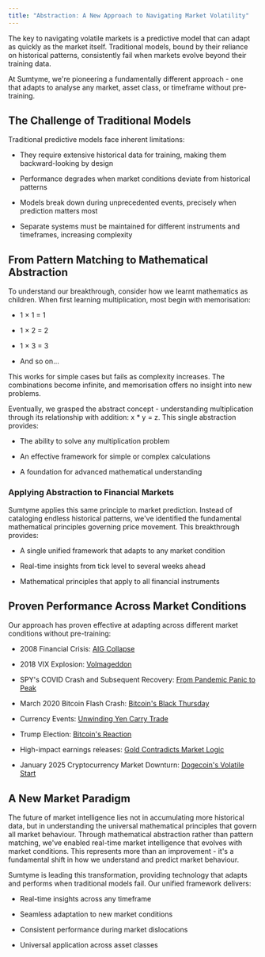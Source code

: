 ```yaml
---
title: "Abstraction: A New Approach to Navigating Market Volatility"
---
```


The key to navigating volatile markets is a predictive model that can adapt as quickly as the market itself. Traditional models, bound by their reliance on historical patterns, consistently fail when markets evolve beyond their training data.

At Sumtyme, we're pioneering a fundamentally different approach - one that adapts to analyse any market, asset class, or timeframe without pre-training.

## The Challenge of Traditional Models

Traditional predictive models face inherent limitations:

* They require extensive historical data for training, making them backward-looking by design

* Performance degrades when market conditions deviate from historical patterns

* Models break down during unprecedented events, precisely when prediction matters most

* Separate systems must be maintained for different instruments and timeframes, increasing complexity

## From Pattern Matching to Mathematical Abstraction

To understand our breakthrough, consider how we learnt mathematics as children. When first learning multiplication, most begin with memorisation:

* 1 × 1 = 1

* 1 × 2 = 2

* 1 × 3 = 3

* And so on...

This works for simple cases but fails as complexity increases. The combinations become infinite, and memorisation offers no insight into new problems.

Eventually, we grasped the abstract concept - understanding multiplication through its relationship with addition: x \* y = z. This single abstraction provides:

* The ability to solve any multiplication problem

* An effective framework for simple or complex calculations

* A foundation for advanced mathematical understanding

### Applying Abstraction to Financial Markets

Sumtyme applies this same principle to market prediction. Instead of cataloging endless historical patterns, we've identified the fundamental mathematical principles governing price movement. This breakthrough provides:

* A single unified framework that adapts to any market condition

* Real-time insights from tick level to several weeks ahead

* Mathematical principles that apply to all financial instruments

## Proven Performance Across Market Conditions

Our approach has proven effective at adapting across different market conditions without pre-training:

* 2008 Financial Crisis: [AIG Collapse](https://docs.sumtyme.ai/AIG)

* 2018 VIX Explosion: [Volmageddon](https://docs.sumtyme.ai/VIX)

* SPY's COVID Crash and Subsequent Recovery: [From Pandemic Panic to Peak](https://docs.sumtyme.ai/SPY)

* March 2020 Bitcoin Flash Crash: [Bitcoin's Black Thursday](https://docs.sumtyme.ai/BTCUSDT)

* Currency Events: [Unwinding Yen Carry Trade](https://docs.sumtyme.ai/JPY)

* Trump Election: [Bitcoin's Reaction](https://docs.sumtyme.ai/btc-election)

* High-impact earnings releases: [Gold Contradicts Market Logic](https://docs.sumtyme.ai/Gold)

* January 2025 Cryptocurrency Market Downturn: [Dogecoin's Volatile Start](https://docs.sumtyme.ai/DOGEUSDT)

## A New Market Paradigm

The future of market intelligence lies not in accumulating more historical data, but in understanding the universal mathematical principles that govern all market behaviour. Through mathematical abstraction rather than pattern matching, we've enabled real-time market intelligence that evolves with market conditions. This represents more than an improvement - it's a fundamental shift in how we understand and predict market behaviour.

Sumtyme is leading this transformation, providing technology that adapts and performs when traditional models fail. Our unified framework delivers:

* Real-time insights across any timeframe

* Seamless adaptation to new market conditions

* Consistent performance during market dislocations

* Universal application across asset classes